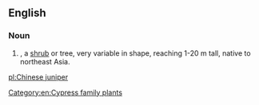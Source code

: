 ==English==
{{rfi|en}}

===Noun===
{{en-noun|head=[[Chinese]] [[juniper]]}}
{{wikipedia}}

# {{taxlink|Juniperus chinensis|species|noshow=1}}, a [[shrub]] or tree, very variable in shape, reaching 1-20 m tall, native to northeast Asia.

[[Category:en:Cypress family plants]]

[[pl:Chinese juniper]]